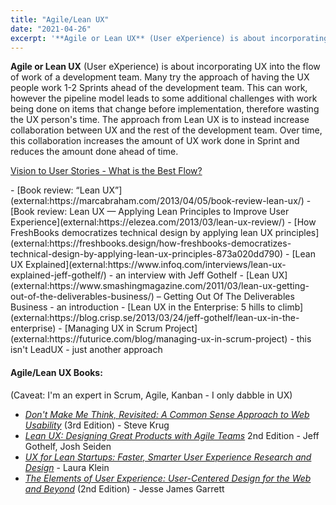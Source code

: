```yaml
---
title: "Agile/Lean UX"
date: "2021-04-26"
excerpt: '**Agile or Lean UX** (User eXperience) is about incorporating UX into the flow of work of'
---
```


**Agile or Lean UX** (User eXperience) is about incorporating UX into the flow of work of a development team. Many try the approach of having the UX people work 1-2 Sprints ahead of the development team. This can work, however the pipeline model leads to some additional challenges with work being done on items that change before implementation, therefore wasting the UX person's time. The approach from Lean UX is to instead increase collaboration between UX and the rest of the development team. Over time, this collaboration increases the amount of UX work done in Sprint and reduces the amount done ahead of time.

[Vision to User Stories - What is the Best Flow?](/blog/vision-to-user-stories-what-is-the-best-flow)

<HighlightBox heading="Resource Links" variant="resourceLinks">
- [Book review: “Lean UX”](external:https://marcabraham.com/2013/04/05/book-review-lean-ux/)
- [Book review: Lean UX — Applying Lean Principles to Improve User Experience](external:https://elezea.com/2013/03/lean-ux-review/)
- [How FreshBooks democratizes technical design by applying lean UX principles](external:https://freshbooks.design/how-freshbooks-democratizes-technical-design-by-applying-lean-ux-principles-873a020dd790)
- [Lean UX Explained](external:https://www.infoq.com/interviews/lean-ux-explained-jeff-gothelf/) - an interview with Jeff Gothelf
- [Lean UX](external:https://www.smashingmagazine.com/2011/03/lean-ux-getting-out-of-the-deliverables-business/) – Getting Out Of The Deliverables Business - an introduction
- [Lean UX in the Enterprise: 5 hills to climb](external:https://blog.crisp.se/2013/03/24/jeff-gothelf/lean-ux-in-the-enterprise)
- [Managing UX in Scrum Project](external:https://futurice.com/blog/managing-ux-in-scrum-project) - this isn't LeadUX - just another approach

#### Agile/Lean UX Books:

(Caveat: I'm an expert in Scrum, Agile, Kanban - I only dabble in UX)

- [_Don't Make Me Think, Revisited: A Common Sense Approach to Web Usability_](external:https://www.amazon.com/Dont-Make-Think-Revisited-Usability/dp/0321965515/&tag=notesfromatoo-20) (3rd Edition) - Steve Krug
- [_Lean UX: Designing Great Products with Agile Teams_](external:https://www.amazon.com/Lean-UX-Designing-Great-Products/dp/1491953608/&tag=notesfromatoo-20) 2nd Edition - Jeff Gothelf, Josh Seiden
- [_UX for Lean Startups: Faster, Smarter User Experience Research and Design_](external:https://www.amazon.com/UX-Lean-Startups-Experience-Research/&tag=notesfromatoo-20) - Laura Klein
- [_The Elements of User Experience: User-Centered Design for the Web and Beyond_](external:https://www.amazon.com/Elements-User-Experience-User-Centered-Design-dp-0321683684/&tag=notesfromatoo-20) (2nd Edition) - Jesse James Garrett
</HighlightBox>
